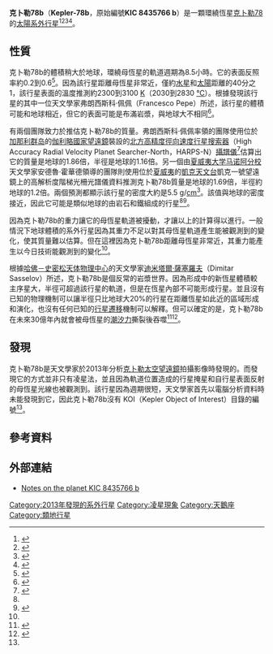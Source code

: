 {{noteTA
|G1=Astronomy
|G2=單位
|1=zh-cn:空间望远镜; zh-tw:太空望遠鏡; zh-hk:太空望遠鏡;
|2=zh-cn:开普勒; zh-tw:克卜勒; zh-hk:開普勒
}}
{{Planetbox begin
| name=KIC 8435766 b
}}
{{Planetbox image
| image = Kepler-78b.png
| caption = 天文軟體 [[Celestia|Celestia]] 模擬的克卜勒78和78b
}}
{{Planetbox star
| star = KIC 8435766 (Kepler-78)
| constell= [[天鵝座|天鵝座]]
| RA = {{RA|19|34|58}}
| DEC= {{DEC|+44|26|54}}
| dist_pc = 
| app_mag =12
| radius =  0.73±0.15
| temperature = 5143 (± 70)
| metallicity = -0.08 (± 0.13)
| age = 
}}
{{Planetbox character
| mass_earth = 1.69-1.85
| radius_earth = 1.12
| stellar_flux = 
| albedo = 20-60
| density_cgs = 5.3-5.6
| surface_gravity = 8-14
<!-- | temperature = -->
}}
{{Planetbox orbit
| period = 0.355007
| semimajor =  	0.01
| eccentricity = 
| inclination = 81 (<sup>+6</sup> <sub>-9</sub>)
}}
{{Planetbox discovery
| discovery_date =2013
| discoverers = 
| discovery_method = [[系外行星偵測法#凌日法|凌日法]]（[[克卜勒太空望遠鏡|克卜勒太空望遠鏡]]） 
| detection_methods = 徑向速度
| discovery_status = 確認
}}
{{Planetbox catalog
| names = Kepler-78b, KIC 8435766 b
}}
{{Planetbox end}}
'''克卜勒78b'''（'''Kepler-78b'''，原始編號'''KIC 8435766 b'''）是一顆環繞恆星[[克卜勒78|克卜勒78]]的[[太陽系外行星|太陽系外行星]]<ref>{{Cite web |url=http://arxiv.org/abs/1305.4180 |title=Transits and occultations of an Earth-sized planet in an 8.5-hour orbit |accessdate=2013-11-11 |archive-date=2015-11-06 |archive-url=https://web.archive.org/web/20151106174448/http://arxiv.org/abs/1305.4180 |dead-url=no }}</ref><ref>{{Cite web |url=http://exoplanetarchive.ipac.caltech.edu/cgi-bin/DisplayOverview/nph-DisplayOverview?objname=Kepler+78+b&type=CONFIRMED_PLANET |title=NASA Exoplanet Archive Kepler-78 b |accessdate=2013-11-11 |archive-date=2015-11-06 |archive-url=https://web.archive.org/web/20151106174501/http://exoplanetarchive.ipac.caltech.edu/cgi-bin/DisplayOverview/nph-DisplayOverview?objname=Kepler+78+b&type=CONFIRMED_PLANET |dead-url=no }}</ref><ref name="NYT-20131030">{{cite news |last=Chang |first=Kenneth |title=Astronomers Find Earthlike Planet, but It’s Infernally Hot |url=http://www.nytimes.com/2013/10/31/science/space/astronomers-find-earthlike-planet-but-its-infernally-hot.html |date=30 October 2013 |work=[[紐約時報|New York Times]] |accessdate=31 October 2013 |archive-date=2013-11-11 |archive-url=https://web.archive.org/web/20131111131006/http://www.nytimes.com/2013/10/31/science/space/astronomers-find-earthlike-planet-but-its-infernally-hot.html |dead-url=no }}</ref><ref name="spacecomkepler78b">{{Cite web |url=http://www.space.com/23394-strange-alien-planet-earthlike-kepler-78b.html |title=Strange 'Lava World' Is Most Earthlike Alien Planet Yet |accessdate=2014-01-05 |archive-date=2014-01-04 |archive-url=https://web.archive.org/web/20140104161243/http://www.space.com/23394-strange-alien-planet-earthlike-kepler-78b.html |dead-url=no }}</ref>。

==性質==
克卜勒78b的體積稍大於地球，環繞母恆星的軌道週期為8.5小時。它的表面反照率約0.2到0.6<ref name="Transits">{{Cite web |url=http://arxiv.org/abs/1305.4180 |title=Transits and occultation of an Earth-sized planet in an 8.5-hour orbit |accessdate=2013-11-11 |archive-date=2015-11-06 |archive-url=https://web.archive.org/web/20151106174448/http://arxiv.org/abs/1305.4180 |dead-url=no }}</ref>。因為該行星距離母恆星非常近，僅約[[水星|水星]]和[[太陽|太陽]]距離的40分之1，該行星表面的溫度推測約2300到3100 [[熱力學溫標|K]]（2030到2830 [[摄氏温标|℃]]）。根據發現該行星的其中一位天文學家弗朗西斯科·佩佩（Francesco Pepe）所述，該行星的體積可能和地球相近，但它的表面可能是布滿岩漿，與地球大不相同<ref name="Gibney">{{cite news|url=http://www.nature.com/news/exoplanet-is-built-like-earth-but-much-much-hotter-1.14058|last=Gibney|first=Elizabeth|title=Exoplanet is built like Earth but much, much hotter|work=Nature|date=30 October 2013|accessdate=30 October 2013|archive-date=2013-11-05|archive-url=https://web.archive.org/web/20131105051451/http://www.nature.com/news/exoplanet-is-built-like-earth-but-much-much-hotter-1.14058|dead-url=no}}</ref>。

有兩個團隊致力於推估克卜勒78b的質量。弗朗西斯科·佩佩率領的團隊使用位於[[加那利群岛|加那利群岛]]的[[伽利略國家望遠鏡|伽利略國家望遠鏡]]裝設的[[北方高精度徑向速度行星搜索器|北方高精度徑向速度行星搜索器]]（High Accuracy Radial Velocity Planet Searcher-North，HARPS-N）[[攝譜儀|攝譜儀]]<ref>{{cite news|url=http://www.tng.iac.es/news/2013/10/30/exoplanet/|title=An Earth-like planet characterized by HARPS-N at the TNG|accessdate=2013-11-11|archive-date=2013-11-01|archive-url=https://web.archive.org/web/20131101215403/http://www.tng.iac.es/news/2013/10/30/exoplanet/|dead-url=yes}}</ref>估算出它的質量是地球的1.86倍，半徑是地球的1.16倍。另一個由[[夏威夷大学马诺阿分校|夏威夷大学马诺阿分校]]天文學家安德魯·霍華德領導的團隊則使用位於[[夏威夷|夏威夷]]的[[凱克天文台|凱克天文台]]凱克一號望遠鏡上的高解析度階梯光柵光譜儀資料推測克卜勒78b質量是地球的1.69倍，半徑約地球的1.2倍。兩個預測都顯示該行星的密度大約是5.5 [[克|g]]/[[立方厘米|cm<sup>3</sup>]]。該值與地球的密度接近，因此它可能是類似地球的由岩石和鐵組成的行星<ref name="Gibney" /><ref>{{cite news|url=http://www.newscientist.com/article/dn24495-astrophile-evil-twin-planet-makes-other-earths-likely.html|title=Astrophile: Evil twin planet makes other Earths likely|last=Grossman|first=Lisa|work=New Scientist|date=30 October 2013|accessdate=30 October 2013|archive-date=2013-11-04|archive-url=https://web.archive.org/web/20131104013756/http://www.newscientist.com/article/dn24495-astrophile-evil-twin-planet-makes-other-earths-likely.html|dead-url=no}}</ref>。

因為克卜勒78b的重力讓它的母恆星軌道被擾動，才讓以上的計算得以進行。一般情況下地球體積的系外行星因為其重力不足以對其母恆星軌道產生能被觀測到的變化，使其質量難以估算。但在這裡因為克卜勒78b距離母恆星非常近，其重力能產生以今日技術能觀測到的變化<ref name="Gibney" />。

根據[[哈佛－史密松天体物理中心|哈佛－史密松天体物理中心]]的天文學家[[迪米塔爾·薩塞羅夫|迪米塔爾·薩塞羅夫]]（Dimitar Sasselov）所述，克卜勒78b是個反常的岩漿世界。因為形成中的新恆星體積較主序星大，半徑可超過該行星的軌道，但是在恆星內部不可能形成行星。並且沒有已知的物理機制可以讓半徑只比地球大20%的行星在距離恆星如此近的區域形成和演化，也沒有任何已知的[[行星遷移|行星遷移]]機制可以解釋。但可以確定的是，克卜勒78b在未來30億年內就會被母恆星的[[潮汐力|潮汐力]]撕裂後吞噬<ref>{{Cite web |url=http://www.cfa.harvard.edu/news/2013-25 |title=Mystery World Baffles Astronomers |accessdate=2013-11-11 |archive-date=2013-11-06 |archive-url=https://web.archive.org/web/20131106184706/http://www.cfa.harvard.edu/news/2013-25 |dead-url=no }}</ref><ref>{{Cite web |url=http://news.discovery.com/space/alien-life-exoplanets/kepler-78b-mystery-exoplanet-shouldnt-even-exist-131030.htm |title=Kepler-78b: Mystery Exoplanet Shouldn't Even Exist |accessdate=2013-11-12 |archive-date=2013-11-02 |archive-url=https://web.archive.org/web/20131102003304/http://news.discovery.com/space/alien-life-exoplanets/kepler-78b-mystery-exoplanet-shouldnt-even-exist-131030.htm |dead-url=no }}</ref>。

==發現==
克卜勒78b是天文學家於2013年分析[[克卜勒太空望遠鏡|克卜勒太空望遠鏡]]拍攝影像時發現的。而發現它的方式並非只有凌星法，並且因為軌道位置造成的行星掩星和自行星表面反射的母恆星光線也被觀測到。該行星因為週期很短，天文學家首先以電腦分析資料時未能發現到它，因此克卜勒78b沒有 KOI（Kepler Object of Interest）目錄的編號<ref name="Transits" />。

==參考資料==
{{reflist}}

==外部連結==
* [https://web.archive.org/web/20130716022440/http://exoplanet.eu/catalog/kic_8435766_b/ Notes on the planet KIC 8435766 b]

[[Category:2013年發現的系外行星|Category:2013年發現的系外行星]]
[[Category:凌星現象|Category:凌星現象]]
[[Category:天鵝座|Category:天鵝座]]
[[Category:類地行星|Category:類地行星]]